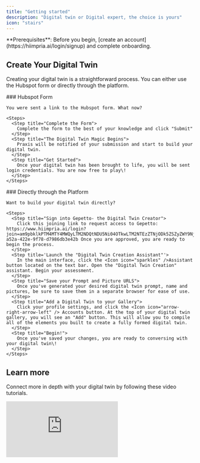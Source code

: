 ```yaml
---
title: "Getting started"
description: "Digital twin or Digital expert, the choice is yours"
icon: "stairs"
---
```


<Note>
  **Prerequisites**: Before you begin, [create an account](https://hiimpria.ai/login/signup) and complete onboarding.
</Note>

## Create Your Digital Twin

Creating your digital twin is a straightforward process. You can either use the Hubspot form or directly through the platform.

<AccordionGroup>
  <Accordion title="Form Submission" icon="envelope-open-text">
    ### Hubspot Form

    You were sent a link to the Hubspot form. What now?

    <Steps>
      <Step title="Complete the Form">
        Complete the form to the best of your knowledge and click "Submit"
      </Step>
      <Step title="The Digital Twin Magic Begins">
        Praxis will be notified of your submission and start to build your digital twin.
      </Step>
      <Step title="Get Started">
        Once your digital twin has been brought to life, you will be sent login credentials. You are now free to play\!
      </Step>
    </Steps>
  </Accordion>
  <Accordion title="Signup" icon="right-to-bracket">
    ### Directly through the Platform

    Want to build your digital twin directly?

    <Steps>
      <Step title="Sign into Gepetto- the Digital Twin Creator">
        Click this joining link to request access to Gepetto: https://www.hiimpria.ai/login?join=am9pbklkPTM4MTY4MWQyLTM2NDQtNDU5Ni04OTkwLTM2NTEzZTNjODk5ZSZyZWY9NjU2ZWFiNjg2Yzc2ZTIwMDQ4NmZmOTJl&brandingId=6992a46d-a52a-422e-9f78-d7986db3e42b Once you are approved, you are ready to begin the process.
      </Step>
      <Step title='Launch the "Digital Twin Creation Assistant"'>
        In the main interface, click the <Icon icon="sparkles" />Assistant button located on the text bar. Open the "Digital Twin Creation" assistant. Begin your assessment.
      </Step>
      <Step title="Save your Prompt and Picture URLS">
        Once you've generated your desired digital twin prompt, name and pictures, be sure to save them in a separate browser for ease of use.
      </Step>
      <Step title="Add a Digital Twin to your Gallery">
        Click your profile settings, and click the <Icon icon="arrow-right-arrow-left" /> Accounts button. At the top of your digital twin gallery, you will see an "Add" button. This will allow you to compile all of the elements you built to create a fully formed digital twin.
      </Step>
      <Step title="Begin!">
        Once you've saved your changes, you are ready to conversing with your digital twin\!
      </Step>
    </Steps>
  </Accordion>
</AccordionGroup>

## Learn more

Connect more in depth with your digital twin by following these video tutorials.

<iframe className="w-full aspect-video rounded-xl" src="https://www.canva.com/design/DAGvVkyaSJY/c3wIs-Jlivq2e1cPKcjQAw/watch?embed" title="Canva Video Player" frameBorder="0" allow="accelerometer; autoplay; clipboard-write; encrypted-media; gyroscope; picture-in-picture" allowFullScreen />

<Columns cols={2}>
  <Card title="Interacting with your Digital Twin" icon="pen-to-square" href="guides/interface/input-responses">
    Learn how to communicate with your AI digital twin.
  </Card>
  <Card title="Real-Time Conversation Mode" icon="waveform-lines" href="guides/interface/convo-speech">
    Engage with your AI using real-time conversation features.
  </Card>
  <Card title="Personal Assistants" icon="sparkles" href="guides/user/assistants-personalization/assistants">
    Use and build your own custom assistants to increase task efficiency.
  </Card>
  <Card title="IP Vault" icon="paperclip" href="guides/user/files-documents/ipvault">
    Securely train your AI digital twin on personal data.
  </Card>
</Columns>